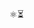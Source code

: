 

<div className='w-full text-center text-5xl mt-10'>⚛️⏳</div>

# <Title/>

<Card className='pb-4 mt-10'>

## <a href='#Intro' id="Intro">👋 Introduction</a>

<p align="center">
  <a href="#" type="button" onClick={()=>{ toast.info("Here is the demo page! 🎉") }}>🎬 Demo</a>
  <span> · </span>
  <a href="https://github.com/HK-SHAO/react-client-async" target="_blank">🌟 GitHub</a>
  <span> · </span>
  <a href="https://www.npmjs.com/package/react-client-async" target="_blank">📦 Package</a>
</p>

This package helps you use async function **<u>without</u>** the need to migrate to `⚛️ React 19` and server-side rendering! 

- ✨ Supports utility hooks to create and render async tasks.
- ✨ Supports `AbortSignal` and automatic abort on re-render.

## <a href='#Install' id="Install">🚀 Install</a>


```bash
npm i react-client-async
```

</Card>

<Card className='mt-10 pb-8'>

## <a href='#useAsync' id="useAsync">✅ `useAsync` Hook</a>

You can use the `useAsync` hook to create a task.

```tsx
console.log(useAsync(fn, args, options));
```

<UseAsyncDemo />

</Card>

<Card className='mt-10 pb-8'>

## <a href='#Async' id="Async">✅ `Async` Component</a>

You can use the `Async` to render an async component.

```tsx
<Async
  $fc={fc} // may be an async function component
  $waiting={waiting} // waiting component
  $fallback={fallback} // fallback component
  {...props} // props for the function component
/>
```

<AsyncDemo />

</Card>

<Card className='mt-10 pb-8'>

## <a href={`#${RecursiveDemoTag}`} id={RecursiveDemoTag}>🎬 `Demo` of Recursive Async Component</a>

Easy to `wrap` a recursive async component and memoize it.

```tsx
const Rec: FC<{ n: number }> = wrap(
  async ({ [$signal]: signal, n }) =>
    // break the recursion
    (n <= 0) ? 0 : (
    // delay and recursion
      <>
        {await delay(99, signal)}
        {n} <Rec n={n - 1} /> {n}
      </>
    )
);
```

<RecursiveAsyncDemo />

</Card>


<Card className='mt-10 pb-2 mb-10'>

## <a href='#Next' id="Next">⏳ What is Next?</a>

- ⏳ `useAsyncIterable` hook
- ⏳ `AsyncIterable` component

```tsx
async function* IterableComponent() {
  yield* OtherIterableComponent();
  yield  await component1();
  yield  await component2();
  yield  <div>...</div>;
}
```

- 🌟 Star this repo if you like it! 🤩🤩🤩
- 👉 [github.com/hk-shao/react-client-async](https://github.com/HK-SHAO/react-client-async)

Looking forward to your feedback or contribution! 🚀🚀🚀

</Card>
